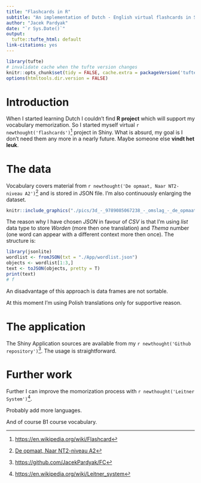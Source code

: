 ```yaml
---
title: "Flashcards in R"
subtitle: "An implementation of Dutch - English virtual flashcards in Shiny"
author: "Jacek Pardyak"
date: "`r Sys.Date()`"
output:
  tufte::tufte_html: default
link-citations: yes
---
```


```r
library(tufte)
# invalidate cache when the tufte version changes
knitr::opts_chunk$set(tidy = FALSE, cache.extra = packageVersion('tufte'))
options(htmltools.dir.version = FALSE)
```

# Introduction

When I started learning Dutch I couldn't find **R project** which will support my vocabulary memorization. So I started myself virtual `r newthought('flashcards')`^[[https://en.wikipedia.org/wiki/Flashcard](https://en.wikipedia.org/wiki/Flashcard)] project in Shiny. What is absurd, my goal is I don't need them any more in a nearly future. Maybe someone else **vindt het leuk**.

# The data

Vocabulary covers material from `r newthought('De opmaat, Naar NT2-niveau A2')`^[[De opmaat, Naar NT2-niveau A2](https://www.nt2.nl/en/100-37_De-opmaat)] and is stored in JSON file. I'm also continuously enlarging the dataset.

```r
knitr::include_graphics("./pics/3d_-_9789085067238_-_omslag_-_de_opmaat_es.png")
```

The reason why I have chosen *JSON* in favour of *CSV* is that I'm using *list* data type to store *Worden* (more then one translation) and *Thema* number (one word can appear with a different context more then once). The structure is:

```r
library(jsonlite)
wordlist <- fromJSON(txt = "./App/wordlist.json")
objects <- wordlist[1:3,]
text <- toJSON(objects, pretty = T)
print(text)
# f
```

An disadvantage of this approach is data frames are not sortable.

At this moment I'm using Polish translations only for supportive reason.


# The application

The Shiny Application sources are available from my `r newthought('Github repository')`^[<a href="https://github.com/JacekPardyak/FC/" target="_blank">https://github.com/JacekPardyak/FC</a>]. The usage is straightforward. 


# Further work

Further I can improve the momorization process with `r newthought('Leitner System')`^[[https://en.wikipedia.org/wiki/Leitner_system](https://en.wikipedia.org/wiki/Leitner_system)].

Probably add more languages.

And of course B1 course vocabulary. 
